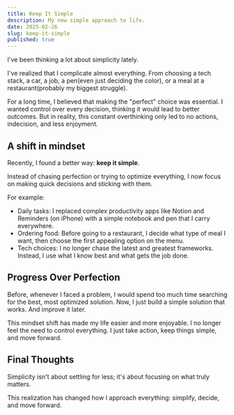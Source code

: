 ```yaml
---
title: Keep It Simple
description: My new simple approach to life.
date: 2025-02-26
slug: keep-it-simple
published: true
---
```


I've been thinking a lot about simplicity lately.

I've realized that I complicate almost everything. From choosing a tech stack, a car, a job, a pen(even just deciding the color), or a meal at a restaurant(probably my biggest struggle).

For a long time, I believed that making the "perfect" choice was essential. I wanted control over every decision, thinking it would lead to better outcomes. But in reality, this constant overthinking only led to no actions, indecision, and less enjoyment.

## A shift in mindset

Recently, I found a better way: **keep it simple**.

Instead of chasing perfection or trying to optimize everything, I now focus on making quick decisions and sticking with them.

For example:

- Daily tasks: I replaced complex productivity apps like Notion and Reminders (on iPhone) with a simple notebook and pen that I carry everywhere.
- Ordering food: Before going to a restaurant, I decide what type of meal I want, then choose the first appealing option on the menu.
- Tech choices: I no longer chase the latest and greatest frameworks. Instead, I use what I know best and what gets the job done.

## Progress Over Perfection

Before, whenever I faced a problem, I would spend too much time searching for the best, most optimized solution. Now, I just build a simple solution that works. And improve it later.

This mindset shift has made my life easier and more enjoyable. I no longer feel the need to control everything. I just take action, keep things simple, and move forward.

## Final Thoughts

Simplicity isn't about settling for less; it's about focusing on what truly matters.

This realization has changed how I approach everything: simplify, decide, and move forward.
